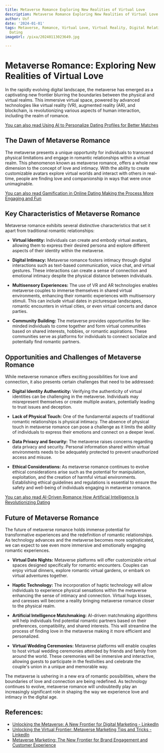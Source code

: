 ```yaml
---
title: Metaverse Romance Exploring New Realities of Virtual Love
description: Metaverse Romance Exploring New Realities of Virtual Love
author: Usf
date: '2024-01-01'
tags: Metaverse, Romance, Virtual Love, Virtual Reality, Digital Relationships, Online
  Dating
imageUrl: /pixa/20240113023649.jpg

---
```

# Metaverse Romance: Exploring New  Realities of Virtual Love

In the  rapidly evolving digital  landscape,  the metaverse has emerged as a captivating new frontier  blurring the boundaries between the physical and virtual realms. This immersive virtual space, powered by advanced technologies like virtual reality (VR), augmented  reality (AR), and blockchain, is revolutionizing various  aspects  of human interaction, including the realm of romance.

[You can also read Using AI to Personalize Dating Profiles for Better Matches](Using%20AI%20to%20Personalize%20Dating%20Profiles%20for%20Better%20Matches)


## The Dawn of Metaverse Romance

The metaverse presents a unique opportunity for individuals to transcend physical limitations  and engage in romantic relationships within a virtual  realm. This phenomenon known as metaverse romance, offers a whole new dimension to  the concept of  love and intimacy. With the ability to create customizable avatars explore virtual worlds and interact with others in  real-time, people are finding love and companionship in ways that were once unimaginable.

[You can also read Gamification in Online Dating Making the Process More Engaging and Fun](Gamification%20in%20Online%20Dating%20Making%20the%20Process%20More%20Engaging%20and%20Fun)


## Key Characteristics of Metaverse Romance

Metaverse romance exhibits several distinctive characteristics that set it  apart from traditional romantic relationships:

- **Virtual Identity:**  Individuals can create and embody virtual avatars, allowing them to express their desired persona and explore different aspects of their identity within the metaverse.

- **Digital Intimacy:** Metaverse romance fosters intimacy through digital interactions such as text-based  communication, voice chat, and virtual gestures. These interactions can  create a sense of connection and emotional intimacy despite the physical distance between individuals.

- **Multisensory Experiences:**  The use  of VR and AR technologies  enables metaverse couples to immerse themselves in shared  virtual environments, enhancing their romantic experiences with multisensory stimuli. This can  include virtual dates in  picturesque landscapes, romantic encounters in virtual cities, or even virtual concerts and dance parties.

- **Community Building:** The  metaverse provides opportunities for like-minded individuals to come together and form virtual communities  based on shared interests, hobbies, or  romantic aspirations. These communities serve as platforms  for individuals to  connect socialize and potentially find romantic partners.

## Opportunities and Challenges of Metaverse Romance

While metaverse romance  offers exciting possibilities for love and connection, it also presents certain challenges that need to be addressed:

- **Digital Identity Authenticity:** Verifying the authenticity of virtual identities can be challenging  in the metaverse.  Individuals  may misrepresent themselves or create  multiple avatars, potentially leading to trust issues and deception.

-  **Lack of Physical Touch:** One of the fundamental aspects of traditional romantic relationships is physical  intimacy. The  absence  of physical touch in metaverse romance can pose a challenge as it limits the ability of individuals to express  their emotions and connect on a deeper level.

- **Data Privacy and Security:** The metaverse  raises concerns regarding data  privacy and security. Personal information shared within virtual environments needs to be adequately protected to prevent unauthorized access  and  misuse.

-  **Ethical  Considerations:**  As  metaverse romance continues  to evolve ethical considerations arise such as the potential for manipulation, exploitation, and the creation of harmful virtual environments. Establishing ethical guidelines and regulations is essential to  ensure the safety and well-being of individuals engaging in metaverse romance.

[You can also read AI-Driven Romance How Artificial Intelligence  Is  Revolutionizing Dating](AI-Driven%20Romance%20How%20Artificial%20Intelligence%20Is%20Revolutionizing%20Dating)


## Future of Metaverse Romance

The future of metaverse romance holds immense potential for transformative experiences and the redefinition of romantic relationships. As technology  advances and the metaverse becomes more sophisticated, we can expect to see even more  immersive and emotionally engaging romantic experiences.

- **Virtual Date Nights:**  Metaverse platforms will offer customizable virtual spaces designed specifically for romantic encounters. Couples can enjoy virtual dinners, explore romantic virtual gardens, or embark  on  virtual adventures together.

- **Haptic Technology:** The incorporation of haptic technology  will allow individuals  to experience physical  sensations within the metaverse  enhancing the sense of intimacy and connection. Virtual hugs kisses, and caresses will become a reality bringing metaverse romance  closer to the physical realm.

-  **Artificial Intelligence Matchmaking:** AI-driven matchmaking algorithms  will help individuals  find potential romantic partners based  on their preferences, compatibility, and shared  interests. This will streamline the process of finding love in the metaverse making  it more efficient and personalized.

- **Virtual Wedding Ceremonies:** Metaverse platforms will enable couples to host virtual wedding ceremonies attended by friends  and  family from  around the world. These ceremonies will be immersive and interactive, allowing guests to participate in the festivities and celebrate the couple's union in a unique and memorable way.

The metaverse is ushering in a new era of romantic possibilities, where the  boundaries of love  and connection are being redefined. As technology continues to evolve, metaverse  romance will undoubtedly play an increasingly  significant role in shaping the way we experience  love and intimacy in the digital  age.

## References:
- [Unlocking the Metaverse: A New Frontier for Digital Marketing - LinkedIn](https://www.linkedin.com/pulse/unlocking-metaverse-new-frontier-digital-marketing-greg-lucas)
- [Unlocking the Virtual Frontier: Metaverse Marketing Tips and Tricks - LinkedIn](https://www.linkedin.com/pulse/unlocking-virtual-frontier-metaverse-marketing-tips-tricks-paswan)
- [Metaverse Marketing: The New Frontier for Brand Engagement and Customer Experience](https://esoftskills.com/dm/metaverse-marketing-the-new-frontier-for-brand-engagement-and-customer-experience/)
